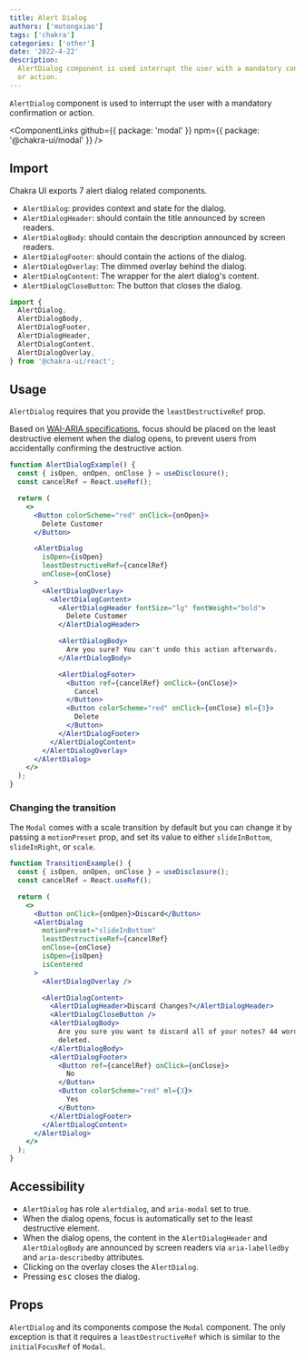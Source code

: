 ```yaml
---
title: Alert Dialog
authors: ['mutongxiao']
tags: ['chakra']
categories: ['other']
date: '2022-4-22'
description:
  AlertDialog component is used interrupt the user with a mandatory confirmation
  or action.
---
```


`AlertDialog` component is used to interrupt the user with a mandatory
confirmation or action.

<ComponentLinks
  github={{ package: 'modal' }}
  npm={{ package: '@chakra-ui/modal' }}
/>

<carbon-ad></carbon-ad>

## Import

Chakra UI exports 7 alert dialog related components.

- `AlertDialog`: provides context and state for the dialog.
- `AlertDialogHeader`: should contain the title announced by screen readers.
- `AlertDialogBody`: should contain the description announced by screen readers.
- `AlertDialogFooter`: should contain the actions of the dialog.
- `AlertDialogOverlay`: The dimmed overlay behind the dialog.
- `AlertDialogContent`: The wrapper for the alert dialog's content.
- `AlertDialogCloseButton`: The button that closes the dialog.

```js
import {
  AlertDialog,
  AlertDialogBody,
  AlertDialogFooter,
  AlertDialogHeader,
  AlertDialogContent,
  AlertDialogOverlay,
} from '@chakra-ui/react';
```

## Usage

`AlertDialog` requires that you provide the `leastDestructiveRef` prop.

Based on
[WAI-ARIA specifications](https://www.w3.org/TR/wai-aria-practices/#alertdialog),
focus should be placed on the least destructive element when the dialog opens,
to prevent users from accidentally confirming the destructive action.

```jsx
function AlertDialogExample() {
  const { isOpen, onOpen, onClose } = useDisclosure();
  const cancelRef = React.useRef();

  return (
    <>
      <Button colorScheme="red" onClick={onOpen}>
        Delete Customer
      </Button>

      <AlertDialog
        isOpen={isOpen}
        leastDestructiveRef={cancelRef}
        onClose={onClose}
      >
        <AlertDialogOverlay>
          <AlertDialogContent>
            <AlertDialogHeader fontSize="lg" fontWeight="bold">
              Delete Customer
            </AlertDialogHeader>

            <AlertDialogBody>
              Are you sure? You can't undo this action afterwards.
            </AlertDialogBody>

            <AlertDialogFooter>
              <Button ref={cancelRef} onClick={onClose}>
                Cancel
              </Button>
              <Button colorScheme="red" onClick={onClose} ml={3}>
                Delete
              </Button>
            </AlertDialogFooter>
          </AlertDialogContent>
        </AlertDialogOverlay>
      </AlertDialog>
    </>
  );
}
```

### Changing the transition

The `Modal` comes with a scale transition by default but you can change it by
passing a `motionPreset` prop, and set its value to either `slideInBottom`,
`slideInRight`, or `scale`.

```jsx
function TransitionExample() {
  const { isOpen, onOpen, onClose } = useDisclosure();
  const cancelRef = React.useRef();

  return (
    <>
      <Button onClick={onOpen}>Discard</Button>
      <AlertDialog
        motionPreset="slideInBottom"
        leastDestructiveRef={cancelRef}
        onClose={onClose}
        isOpen={isOpen}
        isCentered
      >
        <AlertDialogOverlay />

        <AlertDialogContent>
          <AlertDialogHeader>Discard Changes?</AlertDialogHeader>
          <AlertDialogCloseButton />
          <AlertDialogBody>
            Are you sure you want to discard all of your notes? 44 words will be
            deleted.
          </AlertDialogBody>
          <AlertDialogFooter>
            <Button ref={cancelRef} onClick={onClose}>
              No
            </Button>
            <Button colorScheme="red" ml={3}>
              Yes
            </Button>
          </AlertDialogFooter>
        </AlertDialogContent>
      </AlertDialog>
    </>
  );
}
```

## Accessibility

- `AlertDialog` has role `alertdialog`, and `aria-modal` set to true.
- When the dialog opens, focus is automatically set to the least destructive
  element.
- When the dialog opens, the content in the `AlertDialogHeader` and
  `AlertDialogBody` are announced by screen readers via `aria-labelledby` and
  `aria-describedby` attributes.
- Clicking on the overlay closes the `AlertDialog`.
- Pressing <kbd>esc</kbd> closes the dialog.

## Props

`AlertDialog` and its components compose the `Modal` component. The only
exception is that it requires a `leastDestructiveRef` which is similar to the
`initialFocusRef` of `Modal`.

<PropsTable of="AlertDialog" />

